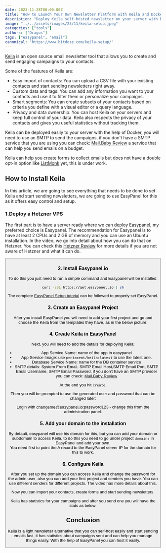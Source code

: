 ```yaml
---
date: 2023-11-28T00:00:00Z
title: "How to Launch Your Own Newsletter Platform with Keila and Docker"
description: "Deploy Keila self-hosted newsletter on your server with Docker and EasyPanel. "
image: "../../assets/images/23/11/keila-setup.jpeg"
categories: ["tools"]
authors: ["Dragos"]
tags: ["easypanel", "email"]
canonical: "https://www.bitdoze.com/keila-setup/"
---
```



[Keila](https://www.keila.io/) is an open source email newsletter tool that allows you to create and send engaging campaigns to your contacts.

Some of the features of Keila are:

- Easy import of contacts: You can upload a CSV file with your existing contacts and start sending newsletters right away.
- Custom data and tags: You can add any information you want to your contacts and use it to filter them or personalize your campaigns.
- Smart segments: You can create subsets of your contacts based on criteria you define with a visual editor or a query language.
- Privacy and data ownership: You can host Keila on your servers and keep full control of your data. Keila also respects the privacy of your contacts and gives you useful statistics without tracking them.

Keila can be deployed easily to your server with the help of Docker, you will need to use an SMTP to send the campaigns, if you don't have a SMTP service that you are using you can check: [Mail.Baby Review](https://www.bitdoze.com/mail-baby-review/) a service that can help you send emails on a budget.

Keila can help you create forms to collect emails but does not have a double opt-in option like [ListMonk](https://listmonk.app/) yet, this is under work.

## How to Install Keila

In this article, we are going to see everything that needs to be done to set Keila and start sending newsletters, we are going to use EasyPanel for this as it offers easy control and setup.

<YouTubeEmbed
  url="https://www.youtube.com/embed/lpvAGQwO0RA"
  label="Keila Setup"
/>

### 1.Deploy a Hetzner VPS

The first part is to have a server ready where we can deploy Easypanel, my preferred choice is Easypanel. The recommendation for Easypanel is to have at least 2 CPUs and 2 GB of memory and you can use an Ubuntu installation. In the video, we go into detail about how you can do that on Hetzner. You can check this [Hetzner Review](https://www.wpdoze.com/hetzner-cloud-review/) for more details if you are not aware of Hetzner and what it can do.

<Button link="https://go.bitdoze.com/hetzner" text="Hetzner €⁠20 Free" />

### 2. Install Easypanel.io

To do this you just need to run a simple command and Easypanel will be installed:

```sh
curl -sSL https://get.easypanel.io | sh
```

The complete [EasyPanel Setup tutorial](https://www.bitdoze.com/easypanel-modern-server-control-panel/) can be followed to properly set EasyPanel.

### 3. Create an Easypanel Project

After you install EasyPanel you will need to add your first project and go and choose the Keila from the templates they have, as in the below picture:

<Picture
  src={imag1}
  alt="EasyPanel Keila Choose"
/>

### 4. Create Keila in EaasyPanel

Next, you will need to add the details for deploying Keila:

- App Service Name: name of the app in easypanel
- App Service Image: use `pentacent/keila:latest` to use the latest one.
- Database Service Name: name for the DB container service
- SMTP details: System From Email, SMTP Email Host,SMTP Email Port, SMTP Email Username, SMTP Email Password, if you don't have an SMTP provider you can check: [Mail.Baby Review](https://www.bitdoze.com/mail-baby-review/)

<Picture
  src={imag2}
  alt="Create Keila"
/>

At the end you hit `create`.

Then you will be prompted to use the generated user and password that can be changed later:

Login with changeme@easypanel.io:password123 - change this from the administration panel.

### 5. Add your domain to the installation

By default, easypanel will use his domain for this, but you can add your domain or subdomain to access Keila, to do this you need to go under project `domains` in EasyPanel and add your own. \
You need first to point the A record to the EasyPanel server IP for the domain for this to work.

### 6. Configure Keila

After you set up the domain you can access Keila and change the password for the admin user, also you can add your first project and senders you have. You can use different senders for different projects. The video has more details about this.

<Picture
  src={imag3}
  alt="Keila Interface"
/>

Now you can import your contacts, create forms and start sending newsletters.

Keila has statistics for your campaigns and after you send one you will have the stats as below:

<Picture
  src={imag4}
  alt="EasyPanel Keila Choose"
/>

## Conclusion

[Keila](https://www.keila.io/) is a light newsletter alternative that you can self-host easily and start sending emails fast, it has statistics about campaigns sent and can help you manage things easily. With the help of EasyPanel you can host it easily.
